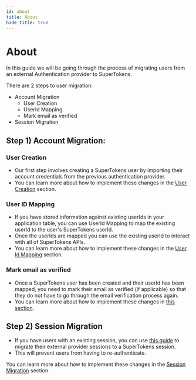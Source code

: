 ```yaml
---
id: about
title: About
hide_title: true
---
```


<!-- COPY DOCS -->
<!-- ./thirdpartyemailpassword/migration/about.mdx -->

# About

In this guide we will be going through the process of migrating users from an external Authentication provider to SuperTokens.

There are 2 steps to user migration:

- Account Migration
  - User Creation
  - UserId Mapping
  - Mark email as verified
- Session Migration

## Step 1) Account Migration:

### User Creation
- Our first step involves creating a SuperTokens user by importing their account credentials from the previous authentication provider.
- You can learn more about how to implement these changes in the [User Creation](./account-creation/user-creation) section. 

### User ID Mapping
- If you have stored information against existing userIds in your application table, you can use UserId Mapping to map the existing userId to the user's SuperTokens userId.
- Once the userIds are mapped you can use the existing userId to interact with all of SuperTokens APIs.
- You can learn more about how to implement these changes in the [User Id Mapping](./account-creation/user-id-mapping) section.

### Mark email as verified
- Once a SuperTokens user has been created and their userId has been mapped, you need to mark their email as verified (if applicable) so that  they do not have to go through the email verification process again.
- You can learn more about how to implement these changes in [this section](./account-creation/email-verification).

## Step 2) Session Migration

- If you have users with an existing session, you can use [this guide](./session-migration) to migrate their external provider sessions to a SuperTokens session.
- This will prevent users from having to re-authenticate.

You can learn more about how to implement these changes in the [Session Migration](./session-migration) section.
